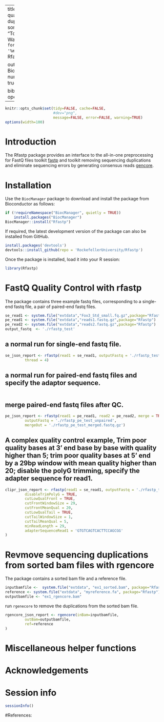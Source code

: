 
---
title: "Versatile fastq quality control toolkits and duplication removal for sorted bam files"
author: "Tom Carroll and Wei Wang"
date: "`r format(Sys.Date(), '%m/%d/%Y')`"
package: Rfastp

output:
  BiocStyle::html_document:
     number_sections: yes
     toc: true
vignette: >
  %\VignetteIndexEntry{Rfastp}
  %\VignetteEngine{knitr::rmarkdown}
  %\VignetteEncoding{UTF-8}
  %\usepackage[utf8]{inputenc}

bibliography: opengene.bib
---

```r
knitr::opts_chunk$set(tidy=FALSE, cache=FALSE,
                      #dev="png",
                      message=FALSE, error=FALSE, warning=TRUE)
options(width=100)
```

# Introduction

The Rfastp package provides an interface to the all-in-one preprocessing for FastQ files toolkit [fastp](https://github.com/OpenGene/fastp) and toolkit removing sequencing duplications and eliminate sequencing errors by generating consensus reads [gencore](https://github.com/OpenGene/gencore).

# Installation

Use the `BiocManager` package to download and install the package from
Bioconductor as follows:

```r
if (!requireNamespace("BiocManager", quietly = TRUE))
    install.packages("BiocManager")
BiocManager::install("Rfastp")
```

If required, the latest development version of the package can also be installed
from GitHub.

```r
install.packages('devtools')
devtools::install_github(repo = 'RockefellerUniversity/Rfastp')
```

Once the package is installed, load it into your R session:

```r
library(Rfastp)
```


# FastQ Quality Control with rfastp

The package contains three example fastq files, corresponding to a single-end
fastq file, a pair of paired-end fastq files.
```r
se_read1 <- system.file("extdata","Fox3_Std_small.fq.gz",package="Rfastp")
pe_read1 <- system.file("extdata","reads1.fastq.gz",package="Rfastp")
pe_read2 <- system.file("extdata","reads2.fastq.gz",package="Rfastp")
output_fastq  <- './rfastp_test'
```

## a normal run for single-end fastq file. 

```r
se_json_report <- rfastp(read1 = se_read1, outputFastq = './rfastp_test_se',
         thread = 4)
```

## a normal run for paired-end fastq files and specify the adaptor sequence.
```r

```

## merge paired-end fastq files after QC.

```r
pe_json_report <- rfastp(read1 = pe_read1, read2 = pe_read2, merge = TRUE,
         outputFastq = './rfastp_pe_test_unpaired',
         mergeOut = './rfastp_pe_test_merged.fastq.gz')
```

## A complex quality control example, Trim poor quality bases at 3' end base by base with quality higher than 5; trim poor quality bases at 5' end by a 29bp window with mean quality higher than 20; disable the polyG trimming, specify the adapter sequence for read1.
```r
clipr_json_report <- rfastp(read1 = se_read1, outputFastq = './rfastp_test_clipr',
         disableTrimPolyG = TRUE,
         cutLowQualFront = TRUE,
         cutFrontWindowSize = 29,
         cutFrontMeanQual = 20,
         cutLowQualTail = TRUE,
         cutTailWindowSize = 1,
         cutTailMeanQual = 5,
         minReadLength = 29,
         adapterSequenceRead1 = 'GTGTCAGTCACTTCCAGCGG'
)
```
# Revmove sequencing duplications from sorted bam files with rgencore
The package contains a sorted bam file and a reference file.
```r
inputbamfile <-  system.file("extdata", "ex1_sorted.bam", package="Rfastp")
reference <- system.file("extdata", "myreference.fa", package="Rfastp")
outputbamfile <- "ex1_rgencore.bam"
```
run `rgenecore` to remove the duplications from the sorted bam file.
```r
rgencore_json_report <- rgencore(inBam=inputbamfile,
         outBam=outputbamfile,
         ref=reference
)
```

# Miscellaneous helper functions

# Acknowledgements

# Session info

```r
sessionInfo()
```

#References:
